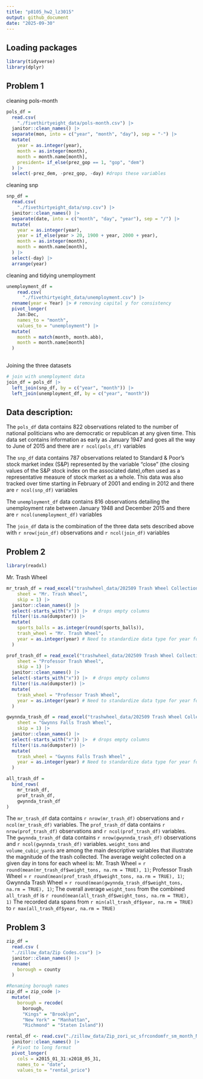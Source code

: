 ```yaml
---
title: "p8105_hw2_lz3015"
output: github_document
date: "2025-09-30"
---
```

## Loading packages
```r
library(tidyverse)
library(dplyr)
```

## Problem 1
cleaning pols-month
```r
pols_df = 
  read.csv(
    "./fivethirtyeight_data/pols-month.csv") |> 
  janitor::clean_names() |> 
  separate(mon, into = c("year", "month", "day"), sep = "-") |> 
  mutate(
    year = as.integer(year),
    month = as.integer(month),
    month = month.name[month], 
    president= if_else(prez_gop == 1, "gop", "dem")
  ) |> 
  select(-prez_dem, -prez_gop, -day) #drops these variables
```
cleaning snp
```r
snp_df = 
  read.csv(
    "./fivethirtyeight_data/snp.csv") |> 
  janitor::clean_names() |> 
  separate(date, into = c("month", "day", "year"), sep = "/") |> 
  mutate(
    year = as.integer(year),
    year = if_else(year > 20, 1900 + year, 2000 + year),
    month = as.integer(month),
    month = month.name[month], 
  ) |> 
  select(-day) |> 
  arrange(year)
```
cleaning and tidying unemployment
```r
unemployment_df = 
    read.csv(
      "./fivethirtyeight_data/unemployment.csv") |>
  rename(year = Year) |> # removing capital y for consistency
  pivot_longer(
    Jan:Dec,
    names_to = "month",
    values_to = "unemployment") |> 
  mutate(
    month = match(month, month.abb),
    month = month.name[month]
  )
    
```
Joining the three datasets
```r
# join with unemployment data
join_df = pols_df |>
  left_join(snp_df, by = c("year", "month")) |>
  left_join(unemployment_df, by = c("year", "month"))
```

## Data description:
The `pols_df` data contains 822 observations related to the number of national politicians who are democratic or republican at any given time.
This data set contains information as early as January 1947 and goes all the way to June of 2015 and there are `r ncol(pols_df)` variables

The `snp_df` data contains 787 observations related to Standard & Poor’s stock market index (S&P) represented by the variable "close" (the closing 
values of the S&P stock index on the associated date),often used as a representative measure of stock market as a whole. This data was also tracked
over time starting in February of 2001 and ending in 2012 and there are `r ncol(snp_df)` variables

The `unemployment_df` data contains 816 observations detailing the unemployment rate between January 1948 and December 2015 and there are
`r ncol(unemployment_df)` variables

The `join_df` data is the combination of the three data sets described above with `r nrow(join_df)` observations and `r ncol(join_df)` variables



## Problem 2
```r
library(readxl)
```
Mr. Trash Wheel
```r
mr_trash_df = read_excel("trashwheel_data/202509 Trash Wheel Collection Data.xlsx",
    sheet = "Mr. Trash Wheel",
    skip = 1) |> 
  janitor::clean_names() |> 
  select(-starts_with("x")) |>  # drops empty columns
  filter(!is.na(dumpster)) |>
  mutate(
    sports_balls = as.integer(round(sports_balls)),
    trash_wheel = "Mr. Trash Wheel",
    year = as.integer(year) # Need to standardize data type for year for future joins
  )
```

```r
prof_trash_df = read_excel("trashwheel_data/202509 Trash Wheel Collection Data.xlsx",
    sheet = "Professor Trash Wheel",
    skip = 1) |> 
  janitor::clean_names() |> 
  select(-starts_with("x")) |>  # drops empty columns
  filter(!is.na(dumpster)) |>
  mutate(
    trash_wheel = "Professor Trash Wheel",
    year = as.integer(year) # Need to standardize data type for year for future joins
  )
```

```r
gwynnda_trash_df = read_excel("trashwheel_data/202509 Trash Wheel Collection Data.xlsx",
    sheet = "Gwynns Falls Trash Wheel",
    skip = 1) |> 
  janitor::clean_names() |> 
  select(-starts_with("x")) |>  # drops empty columns
  filter(!is.na(dumpster)) |>
  mutate(
    trash_wheel = "Gwynns Falls Trash Wheel" ,
    year = as.integer(year) # Need to standardize data type for year for future joins
  )
```

```r
all_trash_df = 
  bind_rows(
    mr_trash_df,
    prof_trash_df,
    gwynnda_trash_df
)
```

The `mr_trash_df` data contains `r nrow(mr_trash_df)` observations and `r ncol(mr_trash_df)` variables. 
The `prof_trash_df` data contains `r nrow(prof_trash_df)` observations and `r ncol(prof_trash_df)` variables. 
The `gwynnda_trash_df` data contains `r nrow(gwynnda_trash_df)` observations and `r ncol(gwynnda_trash_df)` variables. 
`weight_tons` and `volume_cubic_yards` are among the main descriptive variables that illustrate the magnitude of the trash collected.
The average weight collected on a given day in tons for each wheel is:
Mr. Trash Wheel = `r round(mean(mr_trash_df$weight_tons, na.rm = TRUE), 1)`;
Professor Trash Wheel = `r round(mean(prof_trash_df$weight_tons, na.rm = TRUE), 1)`;
Gwynnda Trash Wheel = `r round(mean(gwynnda_trash_df$weight_tons, na.rm = TRUE), 1)`;
The overall average `weight_tons` from the combined `all_trash_df` is `r round(mean(all_trash_df$weight_tons, na.rm = TRUE), 1)`
The recorded data spans from `r min(all_trash_df$year, na.rm = TRUE)` to `r max(all_trash_df$year, na.rm = TRUE)`

## Problem 3
```r
zip_df = 
  read.csv (
  "./zillow_data/Zip Codes.csv") |> 
  janitor::clean_names() |> 
  rename(
    borough = county
  )

#Renaming borough names
zip_df = zip_code |> 
  mutate(
    borough = recode(
      borough,
      "Kings" = "Brooklyn",
      "New York" = "Manhattan",
      "Richmond" = "Staten Island"))
```


```r
rental_df <- read.csv("./zillow_data/Zip_zori_uc_sfrcondomfr_sm_month_NYC.csv") |>
  janitor::clean_names() |>
  # Pivot to long format
  pivot_longer(
    cols = x2015_01_31:x2018_05_31,
    names_to = "date",
    values_to = "rental_price")
```



